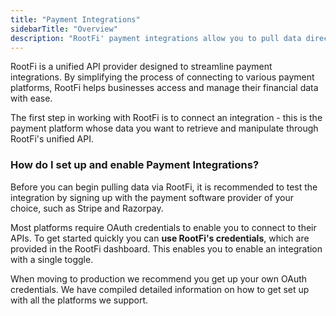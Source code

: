 ```yaml
---
title: "Payment Integrations"
sidebarTitle: "Overview"
description: "RootFi' payment integrations allow you to pull data directly from your customer’s payment software in real-time."
---
```


RootFi is a unified API provider designed to streamline payment integrations. By simplifying the process of connecting to various payment platforms, RootFi helps businesses access and manage their financial data with ease.

The first step in working with RootFi is to connect an integration - this is the payment platform whose data you want to retrieve and manipulate through RootFi's unified API.

### How do I set up and enable Payment Integrations?

Before you can begin pulling data via RootFi, it is recommended to test the integration by signing up with the payment software provider of your choice, such as Stripe and Razorpay.

Most platforms require OAuth credentials to enable you to connect to their APIs. To get started quickly you can **use RootFi's credentials**, which are provided in the RootFi dashboard. This enables you to enable an integration with a single toggle.

When moving to production we recommend you get up your own OAuth credentials. We have compiled detailed information on how to get set up with all the platforms we support.
